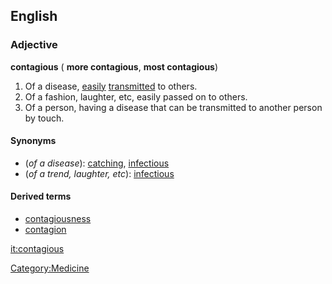 ==English==
===Adjective===
'''contagious''' ({{compar}} '''more contagious''', {{superl}} '''most contagious''')

#Of a disease, [[easily]] [[transmit]]ted to others.
#Of a fashion, laughter, etc, easily passed on to others.
#Of a person, having a disease that can be transmitted to another person by touch.

====Synonyms====
*(''of a disease''): [[catching]], [[infectious]]
*(''of a trend, laughter, etc''): [[infectious]]

====Derived terms====
*[[contagiousness]]
*[[contagion]]

[[it:contagious]]
[[Category:Medicine]]